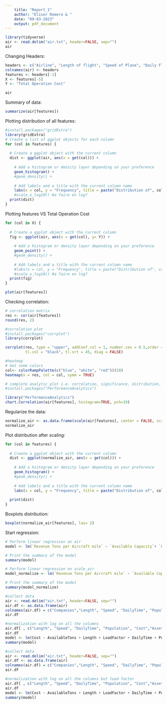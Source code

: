 ```yaml
---
    title: "Report_1"
    author: "Eliser Romero & "
    date: "09-03-2023"
    output: pdf_document 
---
```


```r
library(tidyverse)
air <- read.delim("air.txt", header=FALSE, sep="")
air
```

Changing Headers:

```r
headers <- c("Airline", "Length of flight", "Speed of Plane", "Daily Flight Time per plane", "Population served", "Total Operating Cost", "Revenue Tons per Aircraft mile", "Ton-Mile load factor", "Available Capacity", "Total Assets", "Investments and Special Funds", "Adjusted Assets")
colnames(air) <- headers
features <- headers[-1]
X <- features[-5]
Y <- "Total Operation Cost"

air

```

Summary of data:

```r
summarize(air[features])
```

Plotting distribution of all features:

```r
#install.packages("gridExtra")
library(gridExtra)
# Create a list of ggplot objects for each column
for (col in features) {
  
  # Create a ggplot object with the current column
  dist <- ggplot(air, aes(x = get(col))) +
    
    # Add a histogram or density layer depending on your preference
    geom_histogram() +
    #geom_density() +
    
    # Add labels and a title with the current column name
    labs(x = col, y = "Frequency", title = paste("Distribution of", col, "in air"))
    #scale_x_log10() #a faire en log?
  print(dist)
}


```

Plotting features VS Total Operation Cost

```r
for (col in X) {
  
  # Create a ggplot object with the current column
  fig <- ggplot(air, aes(x = get(col), y= Y)) +
    
    # Add a histogram or density layer depending on your preference
    geom_point() +
    #geom_density() +
    
    # Add labels and a title with the current column name
    #labs(x = col, y = "Frequency", title = paste("Distribution of", col, "in air"))
    #scale_x_log10() #a faire en log?
  print(fig)
}
```

```r
plot(air[features])
```

Checking correlation:

```r
# correlation matrix
res <- cor(air[features])
round(res, 2)

#correlation plot
#install.packages("corrplot")
library(corrplot)

corrplot(res, type = "upper", addCoef.col = 1, number.cex = 0.5,order = "hclust", 
         tl.col = "black", tl.srt = 45, diag = FALSE)

#heatmap
# Get some colors
col<- colorRampPalette(c("blue", "white", "red"))(20)
heatmap(x = res, col = col, symm = TRUE)

# complete analytic plot i.e. correlation, significance, distribution, 2D linear plot features to features
#install.packages("PerformanceAnalytics")

library("PerformanceAnalytics")
chart.Correlation(air[features], histogram=TRUE, pch=19)
```

Regularize the data:

```r
normalize_air <- as.data.frame(scale(air[features], center = FALSE, scale = apply(air[features], 2, max) - apply(air[features], 2, min)))
normalize_air
```

Plot distribution after scaling:

```r
for (col in features) {
  
  # Create a ggplot object with the current column
  dist <- ggplot(normalize_air, aes(x = get(col))) +
    
    # Add a histogram or density layer depending on your preference
    geom_histogram() +
    #geom_density() +
    
    # Add labels and a title with the current column name
    labs(x = col, y = "Frequency", title = paste("Distribution of", col, "in air"))
    
  print(dist)
}
```

Boxplots distribution:

```r
boxplot(normalize_air[features], las= 2)

```

Start regression:

```r
# Perform linear regression on air
model <- lm(`Revenue Tons per Aircraft mile` ~ `Available Capacity`+ `Length of flight` + `Ton-Mile load factor` +`Daily Flight Time per plane` +`Population served` + `Speed of Plane` + `Total Assets` , data = air)

# Print the summary of the model
summary(model)

```

```r
# Perform linear regression on scale_air
model_normalize <- lm(`Revenue Tons per Aircraft mile` ~ `Available Capacity`+ `Length of flight` + `Ton-Mile load factor` +`Daily Flight Time per plane` +`Population served` + `Speed of Plane` + `Total Assets` , data = normalize_air)

# Print the summary of the model
summary(model_normalize)
```

```r
#collect data
air <- read.delim("air.txt", header=FALSE, sep="")
air.df <- as.data.frame(air) 
colnames(air.df) = c("Companies","Length", "Speed", "DailyTime", "Population", "Cost","Assets", "LoadFactor" , "AvailableTons")
air.df

#normalization with log on all the columns
air.df[ , c("Length", "Speed", "DailyTime", "Population", "Cost","Assets" , "LoadFactor", "AvailableTons")] <- log(as.data.frame(air.df[ , c("Length", "Speed", "DailyTime", "Population", "Cost","Assets" , "LoadFactor", "AvailableTons")]))
air.df
model <- lm(Cost ~ AvailableTons + Length + LoadFactor + DailyTime + Population + Speed + Assets, data = air.df)
summary(model)
```

```r
#collect data
air <- read.delim("air.txt", header=FALSE, sep="")
air.df <- as.data.frame(air) 
colnames(air.df) = c("Companies","Length", "Speed", "DailyTime", "Population", "Cost","Assets", "LoadFactor" , "AvailableTons")
air.df

#normalization with log on all the columns but load factor
air.df[ , c("Length", "Speed", "DailyTime", "Population", "Cost","Assets" , "AvailableTons")] <- log(as.data.frame(air.df[ , c("Length", "Speed", "DailyTime", "Population", "Cost","Assets" , "AvailableTons")]))
air.df
model <- lm(Cost ~ AvailableTons + Length + LoadFactor + DailyTime + Population + Speed + Assets, data = air.df)
summary(model)
```
